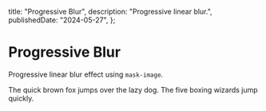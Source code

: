 
  title: "Progressive Blur",
  description: "Progressive linear blur.",
  publishedDate: "2024-05-27",
};

# Progressive Blur

Progressive linear blur effect using `mask-image`.

<Card>
  <ProgressiveBlur>
    The quick brown fox jumps over the lazy dog. The five boxing wizards jump
    quickly.
  </ProgressiveBlur>
</Card>
